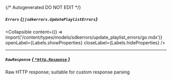 {/* Autogenerated DO NOT EDIT  */}

##### `Errors` *{`[]sdkerrors.UpdatePlaylistErrors`}*

<Collapsible content={() => import('/content/types/models/sdkerrors/update_playlist_errors/go.mdx')} openLabel={Labels.showProperties} closeLabel={Labels.hideProperties} />


---
##### `RawResponse` [*{ `*http.Response` }*](https://pkg.go.dev/net/http#Response)
Raw HTTP response; suitable for custom response parsing


